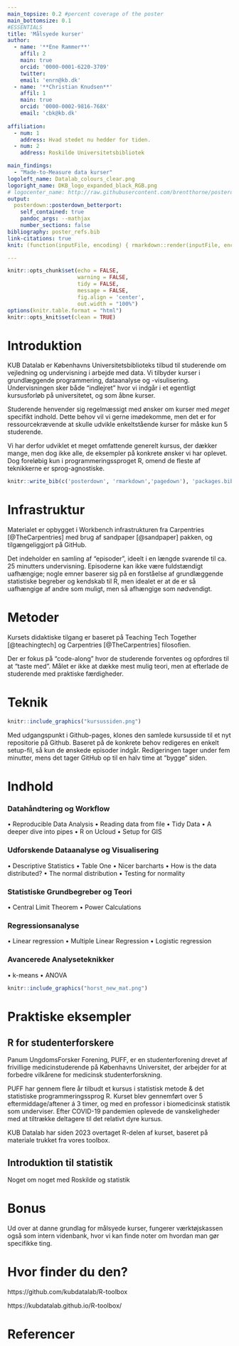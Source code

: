 ```yaml
---
main_topsize: 0.2 #percent coverage of the poster
main_bottomsize: 0.1
#ESSENTIALS
title: 'Målsyede kurser'
author:
  - name: '**Ene Rammer**'
    affil: 2
    main: true
    orcid: '0000-0001-6220-3709'
    twitter: 
    email: 'enrn@kb.dk'
  - name: '**Christian Knudsen**'
    affil: 1
    main: true
    orcid: '0000-0002-9816-768X'
    email: 'cbk@kb.dk'
  
affiliation:
  - num: 1
    address: Hvad stedet nu hedder for tiden.
  - num: 2
    address: Roskilde Universitetsbibliotek

main_findings:
  - "Made-to-Measure data kurser"
logoleft_name: Datalab_colours_clear.png
logoright_name: DKB_logo_expanded_black_RGB.png
# logocenter_name: http://raw.githubusercontent.com/brentthorne/posterdown/master/images/qr-code-black.png
output: 
  posterdown::posterdown_betterport:
    self_contained: true
    pandoc_args: --mathjax
    number_sections: false
bibliography: poster_refs.bib
link-citations: true
knit: (function(inputFile, encoding) { rmarkdown::render(inputFile, encoding = encoding, output_file = file.path(dirname(inputFile), 'poster.html')) })

---
```


```r
knitr::opts_chunk$set(echo = FALSE,
                      warning = FALSE,
                      tidy = FALSE,
                      message = FALSE,
                      fig.align = 'center',
                      out.width = "100%")
options(knitr.table.format = "html") 
knitr::opts_knit$set(clean = TRUE)
```

# Introduktion

KUB Datalab er Københavns Universitetsbiblioteks tilbud til studerende om 
vejledning og undervisning i arbejde med data. Vi tilbyder kurser i grundlæggende
programmering, dataanalyse og -visulisering. Undervisningen sker både "indlejret"
hvor vi indgår i et egentligt kursusforløb på universitetet, og som åbne kurser.

Studerende henvender sig regelmæssigt med ønsker om kurser med _meget_ specifikt
indhold. Dette behov vil vi gerne imødekomme, men det er for ressourcekrævende
at skulle udvikle enkeltstående kurser for måske kun 5 studerende. 

Vi har derfor udviklet et meget omfattende generelt kursus, der dækker mange, men
dog ikke alle, de eksempler på konkrete ønsker vi har oplevet. 
Dog foreløbig kun i programmeringssproget R, omend de fleste af teknikkerne er 
sprog-agnostiske.


```r
knitr::write_bib(c('posterdown', 'rmarkdown','pagedown'), 'packages.bib')
```

# Infrastruktur

Materialet er opbygget i Workbench infrastrukturen fra Carpentries [@TheCarpentries] 
med brug af sandpaper [@sandpaper] pakken, og tilgængeliggjort på GitHub.

Det indeholder en samling af "episoder", ideelt i en længde svarende til ca.
25 minutters undervisning. Episoderne kan ikke være fuldstændigt uafhængige;
nogle emner baserer sig på en forståelse af grundlæggende statistiske begreber
og kendskab til R, men idealet er at de er så uafhængige af andre som muligt,
men så afhængige som nødvendigt. 





# Metoder

Kursets didaktiske tilgang er baseret på Teaching Tech Together [@teachingtech]
og Carpentries [@TheCarpentries] filosofien. 

Der er fokus på "code-along" hvor de studerende forventes og opfordres til at "taste med". Målet er ikke at 
dække mest mulig teori, men at efterlade de studerende med praktiske færdigheder.

<div style="break-after: column;"></div>
# Teknik

```r
knitr::include_graphics("kursussiden.png")
```

Med udgangspunkt i Github-pages, klones den samlede kursusside til et nyt
repositorie på Github. Baseret på de konkrete behov redigeres en enkelt 
setup-fil, så kun de ønskede episoder indgår. Redigeringen tager under fem 
minutter, mens det tager GitHub op til en halv time at "bygge" siden. 



# Indhold


### Datahåndtering og Workflow

• Reproducible Data Analysis
• Reading data from file
• Tidy Data
• A deeper dive into pipes
• R on Ucloud
• Setup for GIS

### Udforskende Dataanalyse og Visualisering
• Descriptive Statistics
• Table One
• Nicer barcharts
• How is the data distributed?
• The normal distribution
• Testing for normality

### Statistiske Grundbegreber og Teori
• Central Limit Theorem
• Power Calculations

### Regressionsanalyse
• Linear regression
• Multiple Linear Regression
• Logistic regression

### Avancerede Analyseteknikker
• k-means
• ANOVA

```r
knitr::include_graphics("horst_new_mat.png")
```


# Praktiske eksempler

## R for studenterforskere

Panum UngdomsForsker Forening, PUFF, er en studenterforening drevet af frivillige
medicinstuderende på Københavns Universitet, der arbejder for at forbedre vilkårene
for medicinsk studenterforskning. 

PUFF har gennem flere år tilbudt et kursus i statistisk metode & det statistiske
programmeringssprog R. Kurset blev gennemført over 5 eftermiddage/aftener á 3 timer,
og med en professor i biomedicinsk statistik som underviser. Efter COVID-19 
pandemien oplevede de vanskeligheder med at tiltrække deltagere til det relativt
dyre kursus.

KUB Datalab har siden 2023 overtaget R-delen af kurset, baseret på materiale
trukket fra vores toolbox.

## Introduktion til statistik

Noget om noget med Roskilde og statistik

# Bonus

Ud over at danne grundlag for målsyede kurser, fungerer værktøjskassen også som
intern videnbank, hvor vi kan finde noter om hvordan man gør specifikke ting. 


# Hvor finder du den?
https://github.com/kubdatalab/R-toolbox

https://kubdatalab.github.io/R-toolbox/

# Referencer

